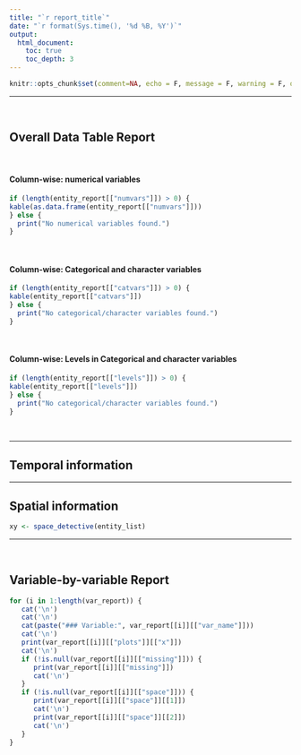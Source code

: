 ```yaml
---
title: "`r report_title`"
date: "`r format(Sys.time(), '%d %B, %Y')`"
output:
  html_document:
    toc: true
    toc_depth: 3
---
```


```r
knitr::opts_chunk$set(comment=NA, echo = F, message = F, warning = F, out.width = '100%', fig.height = 3)
```

---

&nbsp;

## Overall Data Table Report 

&nbsp;

#### Column-wise: numerical variables

```r
if (length(entity_report[["numvars"]]) > 0) {
kable(as.data.frame(entity_report[["numvars"]]))
} else {
  print("No numerical variables found.")
}
```

&nbsp;

#### Column-wise: Categorical and character variables

```r
if (length(entity_report[["catvars"]]) > 0) {
kable(entity_report[["catvars"]])
} else {
  print("No categorical/character variables found.")
}
```

&nbsp;

#### Column-wise: Levels in Categorical and character variables

```r
if (length(entity_report[["levels"]]) > 0) {
kable(entity_report[["levels"]])
} else {
  print("No categorical/character variables found.")
}
```

&nbsp;

---

## Temporal information


---

## Spatial information

```r
xy <- space_detective(entity_list)
```


---

&nbsp;

## Variable-by-variable Report

```r
for (i in 1:length(var_report)) {
   cat('\n')
   cat('\n')
   cat(paste("### Variable:", var_report[[i]][["var_name"]]))
   cat('\n')
   print(var_report[[i]][["plots"]][["x"]])
   cat('\n')
   if (!is.null(var_report[[i]][["missing"]])) {
      print(var_report[[i]][["missing"]])
      cat('\n')
   }
   if (!is.null(var_report[[i]][["space"]])) {
      print(var_report[[i]][["space"]][[1]])
      cat('\n')
      print(var_report[[i]][["space"]][[2]])
      cat('\n')
   }
}
```